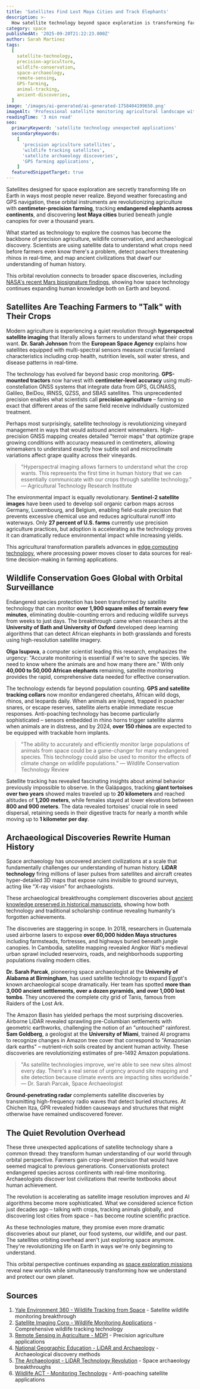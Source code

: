 ```yaml
---
title: 'Satellites Find Lost Maya Cities and Track Elephants'
description: >-
  How satellite technology beyond space exploration is transforming farming precision, endangered species tracking, and uncovering ancient civilizations with unprecedented accuracy and scale.
category: space
publishedAt: '2025-09-20T21:22:23.000Z'
author: Sarah Martinez
tags:
  [
    satellite-technology,
    precision-agriculture,
    wildlife-conservation,
    space-archaeology,
    remote-sensing,
    GPS-farming,
    animal-tracking,
    ancient-discoveries,
  ]
image: '/images/ai-generated/ai-generated-1758404199650.png'
imageAlt: 'Professional satellite monitoring agricultural landscape with precision farming technology and GPS-guided equipment in operation'
readingTime: '3 min read'
seo:
  primaryKeyword: 'satellite technology unexpected applications'
  secondaryKeywords:
    [
      'precision agriculture satellites',
      'wildlife tracking satellites',
      'satellite archaeology discoveries',
      'GPS farming applications',
    ]
  featuredSnippetTarget: true
---
```


Satellites designed for space exploration are secretly transforming life on Earth in ways most people never realize. Beyond weather forecasting and GPS navigation, these orbital instruments are revolutionizing agriculture with **centimeter-precision farming**, tracking **endangered elephants across continents**, and discovering **lost Maya cities** buried beneath jungle canopies for over a thousand years.

What started as technology to explore the cosmos has become the backbone of precision agriculture, wildlife conservation, and archaeological discovery. Scientists are using satellite data to understand what crops need before farmers even know there's a problem, detect poachers threatening rhinos in real-time, and map ancient civilizations that dwarf our understanding of human history.

This orbital revolution connects to broader space discoveries, including [NASA's recent Mars biosignature findings](/space/mars-sapphire-canyon-biosignature-discovery-perseverance), showing how space technology continues expanding human knowledge both on Earth and beyond.

## Satellites Are Teaching Farmers to "Talk" with Their Crops

Modern agriculture is experiencing a quiet revolution through **hyperspectral satellite imaging** that literally allows farmers to understand what their crops want. **Dr. Sarah Johnson** from the **European Space Agency** explains how satellites equipped with multi-spectral sensors measure crucial farmland characteristics including crop health, nutrition levels, soil water stress, and disease patterns in real-time.

The technology has evolved far beyond basic crop monitoring. **GPS-mounted tractors** now harvest with **centimeter-level accuracy** using multi-constellation GNSS systems that integrate data from GPS, GLONASS, Galileo, BeiDou, IRNSS, QZSS, and SBAS satellites. This unprecedented precision enables what scientists call **precision agriculture** – farming so exact that different areas of the same field receive individually customized treatment.

Perhaps most surprisingly, satellite technology is revolutionizing vineyard management in ways that would astound ancient winemakers. High-precision GNSS mapping creates detailed "terroir maps" that optimize grape growing conditions with accuracy measured in centimeters, allowing winemakers to understand exactly how subtle soil and microclimate variations affect grape quality across their vineyards.

> "Hyperspectral imaging allows farmers to understand what the crop wants. This represents the first time in human history that we can essentially communicate with our crops through satellite technology." — Agricultural Technology Research Institute

The environmental impact is equally revolutionary. **Sentinel-2 satellite images** have been used to develop soil organic carbon maps across Germany, Luxembourg, and Belgium, enabling field-scale precision that prevents excessive chemical use and reduces agricultural runoff into waterways. Only **27 percent of U.S. farms** currently use precision agriculture practices, but adoption is accelerating as the technology proves it can dramatically reduce environmental impact while increasing yields.

This agricultural transformation parallels advances in [edge computing technology](/technology/edge-computing-breaks-free-from-cloud-microseconds), where processing power moves closer to data sources for real-time decision-making in farming applications.

## Wildlife Conservation Goes Global with Orbital Surveillance

Endangered species protection has been transformed by satellite technology that can monitor **over 1,900 square miles of terrain every few minutes**, eliminating double-counting errors and reducing wildlife surveys from weeks to just days. The breakthrough came when researchers at the **University of Bath and University of Oxford** developed deep learning algorithms that can detect African elephants in both grasslands and forests using high-resolution satellite imagery.

**Olga Isupova**, a computer scientist leading this research, emphasizes the urgency: "Accurate monitoring is essential if we're to save the species. We need to know where the animals are and how many there are." With only **40,000 to 50,000 African elephants** remaining, satellite monitoring provides the rapid, comprehensive data needed for effective conservation.

The technology extends far beyond population counting. **GPS and satellite tracking collars** now monitor endangered cheetahs, African wild dogs, rhinos, and leopards daily. When animals are injured, trapped in poacher snares, or escape reserves, satellite alerts enable immediate rescue responses. Anti-poaching technology has become particularly sophisticated – sensors embedded in rhino horns trigger satellite alarms when animals are in distress, and by 2024, **over 150 rhinos** are expected to be equipped with trackable horn implants.

> "The ability to accurately and efficiently monitor large populations of animals from space could be a game-changer for many endangered species. This technology could also be used to monitor the effects of climate change on wildlife populations." — Wildlife Conservation Technology Review

Satellite tracking has revealed fascinating insights about animal behavior previously impossible to observe. In the Galápagos, tracking **giant tortoises over two years** showed males traveled up to **20 kilometers** and reached altitudes of **1,200 meters**, while females stayed at lower elevations between **800 and 900 meters**. The data revealed tortoises' crucial role in seed dispersal, retaining seeds in their digestive tracts for nearly a month while moving up to **1 kilometer per day**.

## Archaeological Discoveries Rewrite Human History

Space archaeology has uncovered ancient civilizations at a scale that fundamentally challenges our understanding of human history. **LiDAR technology** firing millions of laser pulses from satellites and aircraft creates hyper-detailed 3D maps that expose ruins invisible to ground surveys, acting like "X-ray vision" for archaeologists.

These archaeological breakthroughs complement discoveries about [ancient knowledge preserved in historical manuscripts](/space/500-year-old-manuscript-reveals-ancient-astronomy-knowledge), showing how both technology and traditional scholarship continue revealing humanity's forgotten achievements.

The discoveries are staggering in scope. In 2018, researchers in Guatemala used airborne lasers to expose **over 60,000 hidden Maya structures** including farmsteads, fortresses, and highways buried beneath jungle canopies. In Cambodia, satellite mapping revealed Angkor Wat's medieval urban sprawl included reservoirs, roads, and neighborhoods supporting populations rivaling modern cities.

**Dr. Sarah Parcak**, pioneering space archaeologist at the **University of Alabama at Birmingham**, has used satellite technology to expand Egypt's known archaeological scope dramatically. Her team has spotted **more than 3,000 ancient settlements, over a dozen pyramids, and over 1,000 lost tombs**. They uncovered the complete city grid of Tanis, famous from Raiders of the Lost Ark.

The Amazon Basin has yielded perhaps the most surprising discoveries. Airborne LiDAR revealed sprawling pre-Columbian settlements with geometric earthworks, challenging the notion of an "untouched" rainforest. **Sam Goldberg**, a geologist at the **University of Miami**, trained AI programs to recognize changes in Amazon tree cover that correspond to "Amazonian dark earths" – nutrient-rich soils created by ancient human activity. These discoveries are revolutionizing estimates of pre-1492 Amazon populations.

> "As satellite technologies improve, we're able to see new sites almost every day. There's a real sense of urgency around site mapping and site detection because climate events are impacting sites worldwide." — Dr. Sarah Parcak, Space Archaeologist

**Ground-penetrating radar** complements satellite discoveries by transmitting high-frequency radio waves that detect buried structures. At Chichen Itza, GPR revealed hidden causeways and structures that might otherwise have remained undiscovered forever.

## The Quiet Revolution Overhead

These three unexpected applications of satellite technology share a common thread: they transform human understanding of our world through orbital perspective. Farmers gain crop-level precision that would have seemed magical to previous generations. Conservationists protect endangered species across continents with real-time monitoring. Archaeologists discover lost civilizations that rewrite textbooks about human achievement.

The revolution is accelerating as satellite image resolution improves and AI algorithms become more sophisticated. What we considered science fiction just decades ago – talking with crops, tracking animals globally, and discovering lost cities from space – has become routine scientific practice.

As these technologies mature, they promise even more dramatic discoveries about our planet, our food systems, our wildlife, and our past. The satellites orbiting overhead aren't just exploring space anymore. They're revolutionizing life on Earth in ways we're only beginning to understand.

This orbital perspective continues expanding as [space exploration missions](/space/webb-telescope-alpha-centauri-planet-discovery) reveal new worlds while simultaneously transforming how we understand and protect our own planet.

## Sources

1. [Yale Environment 360 - Wildlife Tracking from Space](https://e360.yale.edu/digest/a-new-way-to-track-endangered-wildlife-populations-from-space) - Satellite wildlife monitoring breakthrough
2. [Satellite Imaging Corp - Wildlife Monitoring Applications](https://www.satimagingcorp.com/applications/environmental-impact-studies/wildlife-and-marine-conservation/wildlife-monitoring/) - Comprehensive wildlife tracking technology
3. [Remote Sensing in Agriculture - MDPI](https://www.mdpi.com/2072-4292/12/19/3136) - Precision agriculture applications
4. [National Geographic Education - LiDAR and Archaeology](https://education.nationalgeographic.org/resource/lidar-and-archaeology/) - Archaeological discovery methods
5. [The Archaeologist - LiDAR Technology Revolution](https://www.thearchaeologist.org/blog/lidar-technology-revolutionizing-archaeological-discoveries) - Space archaeology breakthroughs
6. [Wildlife ACT - Monitoring Technology](https://www.wildlifeact.com/about-wildlife-act/monitoring-tracking-technology) - Anti-poaching satellite applications
